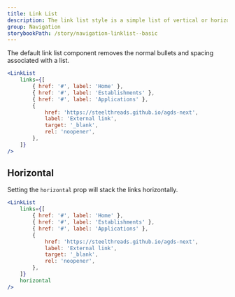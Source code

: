 ```yaml
---
title: Link List
description: The link list style is a simple list of vertical or horizontal links used for site navigation. It is used to order information for users.
group: Navigation
storybookPath: /story/navigation-linklist--basic
---
```


The default link list component removes the normal bullets and spacing associated with a list.

```jsx live
<LinkList
	links={[
		{ href: '#', label: 'Home' },
		{ href: '#', label: 'Establishments' },
		{ href: '#', label: 'Applications' },
		{
			href: 'https://steelthreads.github.io/agds-next',
			label: 'External link',
			target: '_blank',
			rel: 'noopener',
		},
	]}
/>
```

## Horizontal

Setting the `horizontal` prop will stack the links horizontally.

```jsx live
<LinkList
	links={[
		{ href: '#', label: 'Home' },
		{ href: '#', label: 'Establishments' },
		{ href: '#', label: 'Applications' },
		{
			href: 'https://steelthreads.github.io/agds-next',
			label: 'External link',
			target: '_blank',
			rel: 'noopener',
		},
	]}
	horizontal
/>
```
